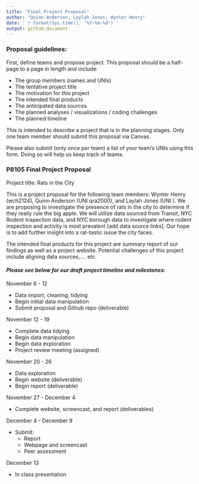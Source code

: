 ```yaml
---
title: "Final Project Proposal"
author: "Quinn Anderson, Laylah Jones, Wynter Henry"
date: '`r format(Sys.time(), "%Y-%m-%d")`'
output: github_document
---
```


### Proposal guidelines:

First, define teams and propose project. This proposal should be a half-page to a page in length and include: 

* The group members (names and UNIs)
* The tentative project title
* The motivation for this project
* The intended final products
* The anticipated data sources
* The planned analyses / visualizations / coding challenges
* The planned timeline

This is intended to describe a project that is in the planning stages. Only one team member should submit this proposal via Canvas.

Please also submit (only once per team) a list of your team’s UNIs using this form. Doing so will help us keep track of teams.

### P8105 Final Project Proposal

Project title: Rats in the City 

This is a project proposal for the following team members: Wynter Henry (wch2124), Quinn Anderson (UNI qra2000), and Laylah Jones (UNI ). We are proposing to investigate the presence of rats in the city to determine if they really rule the big apple. We will utilize data sourced from Transit, NYC Rodent Inspection data, and NYC borough data to investigate where rodent inspection and activity is most prevalent [add data source links]. Our hope is to add further insight into a rat-tastic issue the city faces. 

The intended final products for this project are summary report of our findings as well as a project website. Potential challenges of this project include aligning data sources,.... etc. 

#### *Please see below for our draft project timeline and milestones:*

November 6 - 12

* Data import, cleaning, tidying
* Begin initial data manipulation
* Submit proposal and Github repo (deliverable)

November 12 - 19

* Complete data tidying
* Begin data manipulation
* Begin data exploration
* Project review meeting (assigned)

November 20 - 26

* Data exploration
* Begin website (deliverable) 
* Begin report (deliverable)

November 27 - December 4

* Complete website, screencast, and report (deliverables)

December 4 - December 9

* Submit: 
  * Report
  * Webpage and screencast
  * Peer assessment 

December 13

* In class presentation